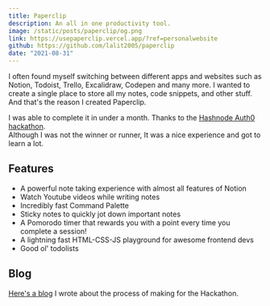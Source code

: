 ```yaml
---
title: Paperclip
description: An all in one productivity tool.
image: /static/posts/paperclip/og.png
link: https://usepaperclip.vercel.app/?ref=personalwebsite
github: https://github.com/lalit2005/paperclip
date: "2021-08-31"
---
```


I often found myself switching between different apps and websites such as Notion, Todoist, Trello, Excalidraw, Codepen and many more.
I wanted to create a single place to store all my notes, code snippets, and other stuff. And that's the reason I created Paperclip.

I was able to complete it in under a month. Thanks to the [Hashnode Auth0 hackathon](https://townhall.hashnode.com/auth0-hackathon).  
Although I was not the winner or runner, It was a nice experience and got to learn a lot.

## Features

- A powerful note taking experience with almost all features of Notion
- Watch Youtube videos while writing notes
- Incredibly fast Command Palette
- Sticky notes to quickly jot down important notes
- A Pomorodo timer that rewards you with a point every time you complete a session!
- A lightning fast HTML-CSS-JS playground for awesome frontend devs
- Good ol' todolists

## Blog

[Here's a blog](/posts/paperclip) I wrote about the process of making
for the Hackathon.
